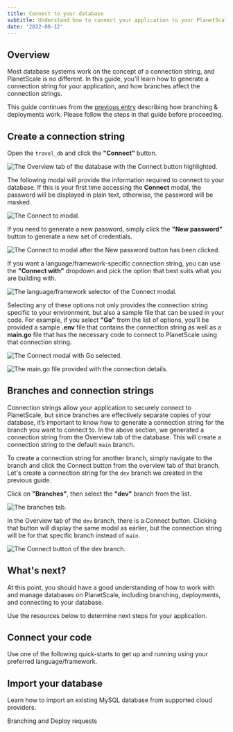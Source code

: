 ```yaml
---
title: Connect to your database
subtitle: Understand how to connect your application to your PlanetScale database.
date: '2022-08-12'
---
```


## Overview

Most database systems work on the concept of a connection string, and PlanetScale is no different. In this guide, you’ll learn how to generate a connection string for your application, and how branches affect the connection strings.

<InfoBlock type="note">

This guide continues from the [previous entry](/docs/onboarding/branching-and-deploy-requests) describing how branching & deployments work. Please follow the steps in that guide before proceeding.

</InfoBlock>

## Create a connection string

Open the `travel_db` and click the **"Connect"** button.

![The Overview tab of the database with the Connect button highlighted.](/docs/img/docs/connect-to-your-database/the-overview-tab-of-the-database-with-the-connect-button-highlighted.png)

The following modal will provide the information required to connect to your database. If this is your first time accessing the **Connect** modal, the password will be displayed in plain text, otherwise, the password will be masked.

![The Connect to modal.](/docs/img/docs/connect-to-your-database/the-connect-to-modal.png)

If you need to generate a new password, simply click the **"New password"** button to generate a new set of credentials.

![The Connect to modal after the New password button has been clicked.](/docs/img/docs/connect-to-your-database/the-connect-to-modal-after-the-new-password-button-has-been-clicked.png)

If you want a language/framework-specific connection string, you can use the **"Connect with"** dropdown and pick the option that best suits what you are building with. 

![The language/framework selector of the Connect modal.](/docs/img/docs/connect-to-your-database/the-language-framework-selector-of-the-connect-modal.png)

Selecting any of these options not only provides the connection string specific to your environment, but also a sample file that can be used in your code. For example, if you select **"Go"** from the list of options, you’ll be provided a sample **.env** file that contains the connection string as well as a **main.go** file that has the necessary code to connect to PlanetScale using that connection string.

![The Connect modal with Go selected.](/docs/img/docs/connect-to-your-database/the-connect-modal-with-go-selected.png)

![The main.go file provided with the connection details.](/docs/img/docs/connect-to-your-database/the-main-go-file-provided-with-the-connection-details.png)

## Branches and connection strings

Connection strings allow your application to securely connect to PlanetScale, but since branches are effectively separate copies of your database, it’s important to know how to generate a connection string for the branch you want to connect to. In the above section, we generated a connection string from the Overview tab of the database. This will create a connection string to the default `main` branch. 

To create a connection string for another branch, simply navigate to the branch and click the Connect button from the overview tab of that branch. Let's create a connection string for the `dev` branch we created in the previous guide. 

Click on **"Branches"**, then select the **"dev"** branch from the list.

![The branches tab.](/docs/img/docs/connect-to-your-database/the-branches-tab.png)

In the Overview tab of the `dev` branch, there is a Connect button. Clicking that button will display the same modal as earlier, but the connection string will be for that specific branch instead of `main`.

![The Connect button of the dev branch.](/docs/img/docs/connect-to-your-database/the-connect-button-of-the-dev-branch.png)

## What's next?

At this point, you should have a good understanding of how to work with and manage databases on PlanetScale, including branching, deployments, and connecting to your database. 

Use the resources below to determine next steps for your application.

## Connect your code

Use one of the following quick-starts to get up and running using your preferred language/framework.

<QuickStartsGrid />

## Import your database

Learn how to import an existing MySQL database from supported cloud providers.

<ImportGuidesGrid />

<ButtonLink href="/onboarding/branching-and-deploy-requests" className="mt-3 mb-0">
  <span><Icon name="chevron-left" size="large" className="inline-block" /> Branching and Deploy requests</span>
</ButtonLink>

<GetHelp />

